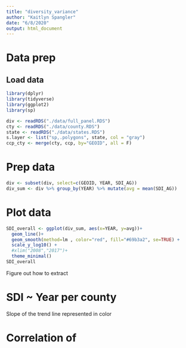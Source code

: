 ```yaml
---
title: "diversity_variance"
author: "Kaitlyn Spangler"
date: "6/8/2020"
output: html_document
---
```

# Data prep

## Load data 
```r
library(dplyr)
library(tidyverse)
library(ggplot2)
library(sp)
```

```r
div <- readRDS("./data/full_panel.RDS")
cty <- readRDS("./data/county.RDS")
state <- readRDS("./data/states.RDS")
s.layer <- list("sp,.polygons", state, col = "gray") 
ccp_cty <- merge(cty, ccp, by="GEOID", all = F)
```

# Prep data 
```r
div <- subset(div, select=c(GEOID, YEAR, SDI_AG))
div_sum <- div %>% group_by(YEAR) %>% mutate(avg = mean(SDI_AG))
```

# Plot data 
```r
SDI_overall <- ggplot(div_sum, aes(x=YEAR, y=avg))+
  geom_line()+
  geom_smooth(method=lm , color="red", fill="#69b3a2", se=TRUE) +
  scale_y_log10() + 
  #xlim("2008","2017")+
  theme_minimal()
SDI_overall
```
Figure out how to extract

# SDI ~ Year per county 
Slope of the trend line represented in color 

# Correlation of 
